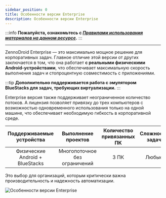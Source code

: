 ```yaml
---
sidebar_position: 0
title: Особенности версии Enterprise
description: Особенности версии Enterprise
---
```


:::info **Пожалуйста, ознакомьтесь с [*Правилами использования материалов на данном ресурсе*](../Disclaimer).**
:::
_______________________________________________  
ZennoDroid Enterprise — это максимально мощное решение для корпоративных задач. Главное отличие этой версии от других заключается в том, что она работает **с реальными физическими Android-устройствами**, что обеспечивает максимальную скорость выполнения задач и стопроцентную совместимость с приложениями.   

:::tip **Дополнительно поддерживается работа с эмулятором BlueStacks для задач, требующих виртуализации.**
:::  

Enterprise версия также поддерживает неограниченное количество потоков. А лицензия позволяет привязку до трех компьютеров с возможностью одновременного использования только на одной машине, что обеспечивает необходимую гибкость в корпоративной среде.  

| Поддерживаемые устройства | Выполнение проектов | Количество привязанных ПК |Сложность задач |Наличие Демо-версии |Уровень нашей поддержки |
| :----------------: | :------: | :----: |:----: |:----: |:----: |
| Физические Android + BlueStacks|   Многопоточное без ограничений   | 3 ПК |Любые |[✅](https://zennolab.com/ru/products/zennodroid/download/)   |[Всегда ответим и поможем](https://helpdesk.zennolab.com/ru/conversation/new) |

Это выбор для организаций, которым критически важна производительность и надежность автоматизации.  

![Особенности версии Enterprise](./assets/WelcomeEnterprise.png)